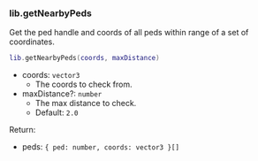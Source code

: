 ### lib.getNearbyPeds

Get the ped handle and coords of all peds within range of a set of coordinates.

```lua
lib.getNearbyPeds(coords, maxDistance)
```

- coords: `vector3`
  - The coords to check from.
- maxDistance?: `number`
  - The max distance to check.
  - Default: `2.0`

Return:

- peds: `{ ped: number, coords: vector3 }[]`
